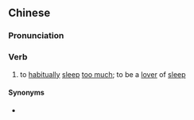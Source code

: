 {{also|贪睡}}
==Chinese==
{{zh-forms|s=贪睡}}

===Pronunciation===
{{zh-pron
|m=tānshuì
|c=taam1 seoi6
|h=pfs=thâm-soi
|cat=v
}}

===Verb===
{{zh-verb}}

# to [[habitually]] [[sleep]] [[too much]]; to be a [[lover]] of [[sleep]]

====Synonyms====
* {{qualifier|Cantonese}} {{zh-l|爛瞓}}